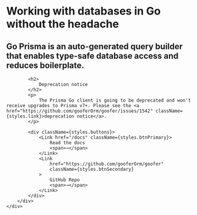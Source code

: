 
<div className={styles.container} style={{ height: "100%" }}>
	<div>
		<div className={styles.jumbotron}>
			<h1 className={styles.heading}>
				Working with databases in Go without the headache
			</h1>
			<h2 className={styles.subheading}>
				Go Prisma is an auto-generated query builder that enables type-safe
				database access and reduces boilerplate.
			</h2>

			<h2>
				Deprecation notice
			</h2>
			<p>
				The Prisma Go client is going to be deprecated and won't receive upgrades to Prisma v7+. Please see the <a href="https://github.com/gooferOrm/goofer/issues/1542" className={styles.link}>deprecation notice</a>.
			</p>

			<div className={styles.buttons}>
				<Link href="/docs" className={styles.btnPrimary}>
					Read the docs
					<span>→</span>
				</Link>
				<Link
					href="https://github.com/gooferOrm/goofer"
					className={styles.btnSecondary}
				>
					GitHub Repo
					<span>→</span>
				</Link>
			</div>
		</div>
	</div>
</div>

